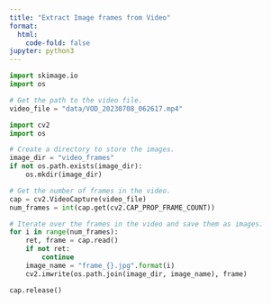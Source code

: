 ```yaml
---
title: "Extract Image frames from Video"
format:
  html:
    code-fold: false
jupyter: python3
---
```


```python
import skimage.io
import os

# Get the path to the video file.
video_file = "data/VOD_20230708_062617.mp4"

import cv2
import os

# Create a directory to store the images.
image_dir = "video_frames"
if not os.path.exists(image_dir):
    os.mkdir(image_dir)

# Get the number of frames in the video.
cap = cv2.VideoCapture(video_file)
num_frames = int(cap.get(cv2.CAP_PROP_FRAME_COUNT))

# Iterate over the frames in the video and save them as images.
for i in range(num_frames):
    ret, frame = cap.read()
    if not ret:
        continue
    image_name = "frame_{}.jpg".format(i)
    cv2.imwrite(os.path.join(image_dir, image_name), frame)

cap.release()

```